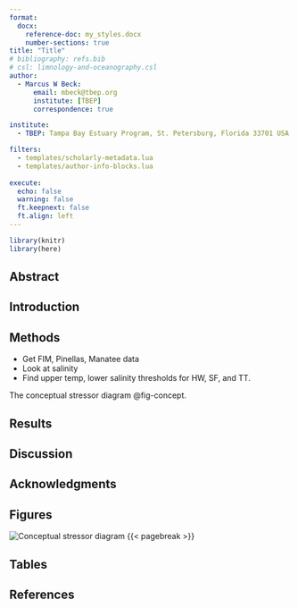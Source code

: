 ```yaml
---
format: 
  docx:
    reference-doc: my_styles.docx
    number-sections: true
title: "Title"
# bibliography: refs.bib
# csl: limnology-and-oceanography.csl
author: 
  - Marcus W Beck:
      email: mbeck@tbep.org
      institute: [TBEP]
      correspondence: true

institute:
  - TBEP: Tampa Bay Estuary Program, St. Petersburg, Florida 33701 USA 16802 USA

filters: 
  - templates/scholarly-metadata.lua
  - templates/author-info-blocks.lua
  
execute: 
  echo: false
  warning: false
  ft.keepnext: false
  ft.align: left
---
```


```r
library(knitr)
library(here)
```

## Abstract {.unnumbered}

## Introduction

## Methods

* Get FIM, Pinellas, Manatee data
* Look at salinity
* Find upper temp, lower salinity thresholds for HW, SF, and TT.

The conceptual stressor diagram @fig-concept.

## Results

## Discussion

## Acknowledgments {.unnumbered}

<!-- {{< pagebreak >}} -->

## Figures {.unnumbered}

![Conceptual stressor diagram](figs/concept.png){#fig-concept}
{{< pagebreak >}}

## Tables {.unnumbered}

<!-- {{< pagebreak >}} -->

## References {.unnumbered}